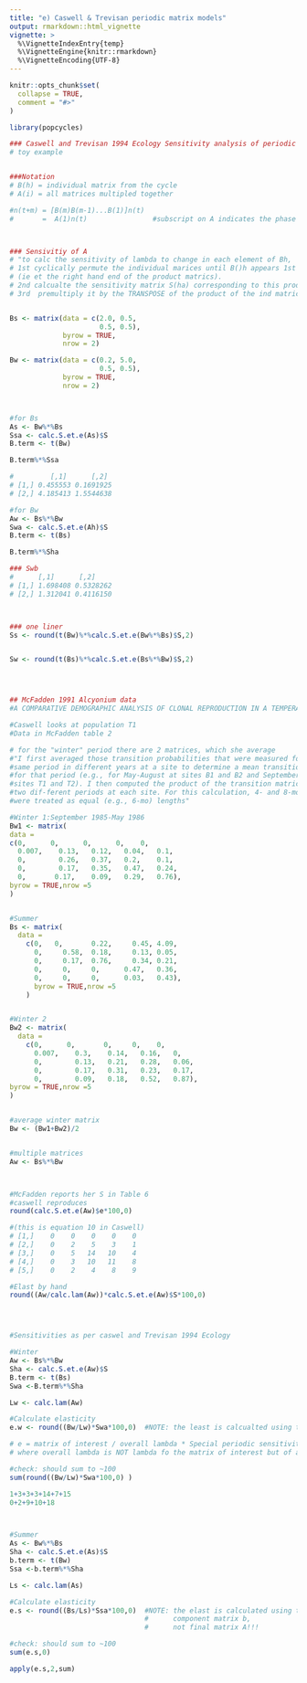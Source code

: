 ```yaml
---
title: "e) Caswell & Trevisan periodic matrix models"
output: rmarkdown::html_vignette
vignette: >
  %\VignetteIndexEntry{temp}
  %\VignetteEngine{knitr::rmarkdown}
  %\VignetteEncoding{UTF-8}
---
```


```r
knitr::opts_chunk$set(
  collapse = TRUE,
  comment = "#>"
)
```

```r
library(popcycles)
```




```r
### Caswell and Trevisan 1994 Ecology Sensitivity analysis of periodic matrix models
# toy example


###Notation
# B(h) = individual matrix from the cycle
# A(i) = all matrices multipled together

#n(t+m) = [B(m)B(m-1)...B(1)]n(t)
#       =  A(1)n(t)                #subscript on A indicates the phase of cycle



### Sensivitiy of A
# "to calc the sensitivity of lambda to change in each element of Bh, 
# 1st cyclically permute the individual marices until B()h appears 1st in teh series 
# (ie et the right hand end of the product matrics).  
# 2nd calcualte the sensitivity matrix S(ha) corresponding to this product 
# 3rd  premultiply it by the TRANSPOSE of the product of the ind matrices, EXCLUDING B(h)"


Bs <- matrix(data = c(2.0, 0.5,
                      0.5, 0.5),
             byrow = TRUE,
             nrow = 2)

Bw <- matrix(data = c(0.2, 5.0,
                      0.5, 0.5),
             byrow = TRUE,
             nrow = 2)



#for Bs
As <- Bw%*%Bs
Ssa <- calc.S.et.e(As)$S
B.term <- t(Bw)

B.term%*%Ssa

#         [,1]      [,2]
# [1,] 0.455553 0.1691925
# [2,] 4.185413 1.5544638

#for Bw
Aw <- Bs%*%Bw
Swa <- calc.S.et.e(Ah)$S
B.term <- t(Bs)

B.term%*%Sha

### Swb
#      [,1]      [,2]
# [1,] 1.698408 0.5328262
# [2,] 1.312041 0.4116150



### one liner
Ss <- round(t(Bw)%*%calc.S.et.e(Bw%*%Bs)$S,2)


Sw <- round(t(Bs)%*%calc.S.et.e(Bs%*%Bw)$S,2)




## McFadden 1991 Alcyonium data
#A COMPARATIVE DEMOGRAPHIC ANALYSIS OF CLONAL REPRODUCTION IN A TEMPERATE SOFT CORAL

#Caswell looks at population T1
#Data in McFadden table 2

# for the "winter" period there are 2 matrices, which she average
#"I first averaged those transition probabilities that were measured for the 
#same period in different years at a site to determine a mean transition matrix 
#for that period (e.g., for May-August at sites B1 and B2 and September-May at 
#sites T1 and T2). I then computed the product of the transition matrices for the 
#two dif-ferent periods at each site. For this calculation, 4- and 8-mo periods 
#were treated as equal (e.g., 6-mo) lengths"

#Winter 1:September 1985-May 1986
Bw1 <- matrix(
data = 
c(0,      0,	  0,	  0,  	0,
  0.007,	0.13,	0.12,	0.04,	0.1,
  0,	    0.26,	0.37,	0.2,	0.1,
  0,	    0.17,	0.35,	0.47,	0.24,
  0,	   0.17,	0.09,	0.29,	0.76),
byrow = TRUE,nrow =5
)


#Summer
Bs <- matrix(
  data = 
    c(0,   0,	    0.22,	  0.45,	4.09,
      0,	 0.58,	0.18,	  0.13,	0.05,
      0,	 0.17,	0.76,	  0.34,	0.21,
      0,	 0,	    0,	    0.47,	0.36,
      0,	 0,	    0,	    0.03,	0.43),
      byrow = TRUE,nrow =5
    )


#Winter 2
Bw2 <- matrix(
  data = 
    c(0,      0,	   0,	  0,    0,
      0.007,	0.3,	0.14,	0.16,	0,
      0,	    0.13,	0.21,	0.28,	0.06,
      0,	    0.17,	0.31,	0.23,	0.17,
      0,	    0.09,	0.18,	0.52,	0.87),
byrow = TRUE,nrow =5
)


#average winter matrix
Bw <- (Bw1+Bw2)/2


#multiple matrices
Aw <- Bs%*%Bw



#McFadden reports her S in Table 6
#caswell reproduces
round(calc.S.et.e(Aw)$e*100,0)

#(this is equation 10 in Caswell)
# [1,]    0    0    0    0    0
# [2,]    0    2    5    3    1
# [3,]    0    5   14   10    4
# [4,]    0    3   10   11    8
# [5,]    0    2    4    8    9

#Elast by hand
round((Aw/calc.lam(Aw))*calc.S.et.e(Aw)$S*100,0)




#Sensitivities as per caswel and Trevisan 1994 Ecology

#Winter 
Aw <- Bs%*%Bw            
Sha <- calc.S.et.e(Aw)$S
B.term <- t(Bs)
Swa <-B.term%*%Sha

Lw <- calc.lam(Aw)

#Calculate elasticity
e.w <- round((Bw/Lw)*Swa*100,0)  #NOTE: the least is calcualted using the component matrix b, not final matrix A!!!

# e = matrix of interest / overall lambda * Special periodic sensitivity
# where overall lambda is NOT lambda fo the matrix of interest but of all of them mult together

#check: should sum to ~100
sum(round((Bw/Lw)*Swa*100,0) )

1+3+3+3+14+7+15
0+2+9+10+18



#Summer 
As <- Bw%*%Bs
Sha <- calc.S.et.e(As)$S
b.term <- t(Bw)
Ssa <-b.term%*%Sha

Ls <- calc.lam(As)

#Calculate elasticity
e.s <- round((Bs/Ls)*Ssa*100,0)  #NOTE: the elast is calculated using the 
                                 #      component matrix b, 
                                 #      not final matrix A!!!

#check: should sum to ~100
sum(e.s,0)

apply(e.s,2,sum)



```

